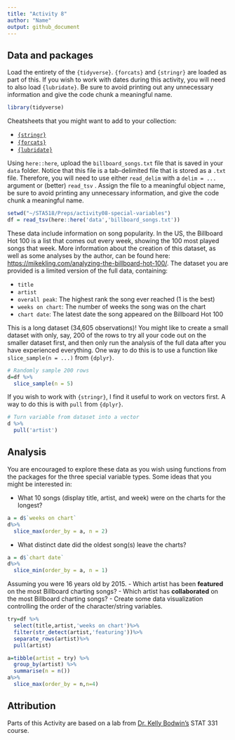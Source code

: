 ```yaml
---
title: "Activity 8"
author: "Name"
output: github_document
---
```


## Data and packages

Load the entirety of the `{tidyverse}`.
`{forcats}` and `{stringr}` are loaded as part of this.
If you wish to work with dates during this activity, you will need to also load `{lubridate}`.
Be sure to avoid printing out any unnecessary information and give the code chunk a meaningful name.



```r
library(tidyverse)
```

Cheatsheets that you might want to add to your collection:

- [`{stringr}`](https://stringr.tidyverse.org/)
- [`{forcats}`](https://forcats.tidyverse.org/)
- [`{lubridate}`](https://lubridate.tidyverse.org/)

Using `here::here`, upload the `billboard_songs.txt` file that is saved in your `data` folder.
Notice that this file is a tab-delimited file that is stored as a `.txt` file.
Therefore, you will need to use either `read_delim` with a `delim = ...` argument or (better) `read_tsv` .
Assign the file to a meaningful object name, be sure to avoid printing any unnecessary information, and give the code chunk a meaningful name.



```r
setwd("~/STA518/Preps/activity08-special-variables")
df = read_tsv(here::here('data','billboard_songs.txt'))
```


These data include information on song popularity.
In the US, the Billboard Hot 100 is a list that comes out every week, showing the 100 most played songs that week.
More information about the creation of this dataset, as well as some analyses by the author, can be found here: [https://mikekling.com/analyzing-the-billboard-hot-100/](https://mikekling.com/analyzing-the-billboard-hot-100/).
The dataset you are provided is a limited version of the full data, containing:

- `title`
- `artist`
- `overall peak`: The highest rank the song ever reached (1 is the best)
- `weeks on chart`: The number of weeks the song was on the chart
- `chart date`: The latest date the song appeared on the Billboard Hot 100

This is a long dataset (34,605 observations)!
You might like to create a small dataset with only, say, 200 of the rows to try all your code out on the smaller dataset first, and then only run the analysis of the full data after you have experienced everything.
One way to do this is to use a function like `slice_sample(n = ...)` from `{dplyr}`.

```r
# Randomly sample 200 rows
d=df %>% 
  slice_sample(n = 5)
```

If you wish to work with `{stringr}`, I find it useful to work on vectors first.
A way to do this is with `pull` from `{dplyr}`.

```r
# Turn variable from dataset into a vector
d %>% 
  pull('artist')
```

## Analysis

You are encouraged to explore these data as you wish using functions from the packages for the three special variable types.
Some ideas that you might be interested in:

- What 10 songs (display title, artist, and week) were on the charts for the longest?
```r
a = d$`weeks on chart`
d%>%
  slice_max(order_by = a, n = 2)
```


- What distinct date did the oldest song(s) leave the charts?

```r
a = d$`chart date`
d%>%
  slice_min(order_by = a, n = 1)
```


Assuming you were 16 years old by 2015.
- Which artist has been **featured** on the most Billboard charting songs?
- Which artist has **collaborated** on the most Billboard charting songs?
- Create some data visualization controlling the order of the character/string variables.

```r
try=df %>%
  select(title,artist,'weeks on chart')%>%
  filter(str_detect(artist,'featuring'))%>%
  separate_rows(artist)%>%
  pull(artist)

```

```r
a=tibble(artist = try) %>% 
  group_by(artist) %>% 
  summarise(n = n())
a%>%
  slice_max(order_by = n,n=4)
```



## Attribution

Parts of this Activity are based on a lab from [Dr. Kelly Bodwin's](https://www.kelly-bodwin.com/) STAT 331 course.